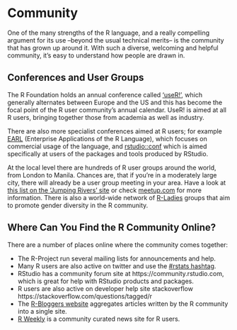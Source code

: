 # Community

One of the many strengths of the R language, and a really compelling argument for its use --beyond the usual technical merits-- is the community that has grown up around it. With such a diverse, welcoming and helpful community, it’s easy to understand how people are drawn in.

## Conferences and User Groups

The R Foundation holds an annual conference called [‘useR!’](https://www.r-project.org/conferences.html), which generally alternates between Europe and the US and this has become the focal point of the R user community’s annual calendar. UseR! is aimed at all R users, bringing together those from academia as well as industry.

There are also more specialist conferences aimed at R users; for example [EARL](https://earlconf.com) (Enterprise Applications of the R Language), which focuses on commercial usage of the language, and [rstudio::conf](https://rstudio.com/conf) which is aimed specifically at users of the packages and tools produced by RStudio.

At the local level there are hundreds of R user groups around the world, from London to Manila. Chances are, that if you’re in a moderately large city, there will already be a user group meeting in your area. Have a look at [this list on the 'Jumping Rivers' site](https://jumpingrivers.github.io/meetingsR/r-user-groups.html) or check [meetup.com](https://meetup.com) for more information. There is also a world-wide network of [R-Ladies](http://rladies.org/) groups that aim to promote gender diversity in the R community.

## Where Can You Find the R Community Online?

There are a number of places online where the community comes together: 

* The R-Project run several mailing lists for announcements and help. 
* Many R users are also active on twitter and use the [#rstats hashtag](https://twitter.com/hashtag/rstats). 
* RStudio has a community forum site at https://community.rstudio.com, which is great for help with RStudio products and packages. 
* R users are also active on developer help site stackoverflow https://stackoverflow.com/questions/tagged/r
* The [R-Bloggers website](https://www.r-bloggers.com/) aggregates articles written by the R community into a single site.
* [R Weekly](https://rweekly.org/) is a community curated news site for R users.
